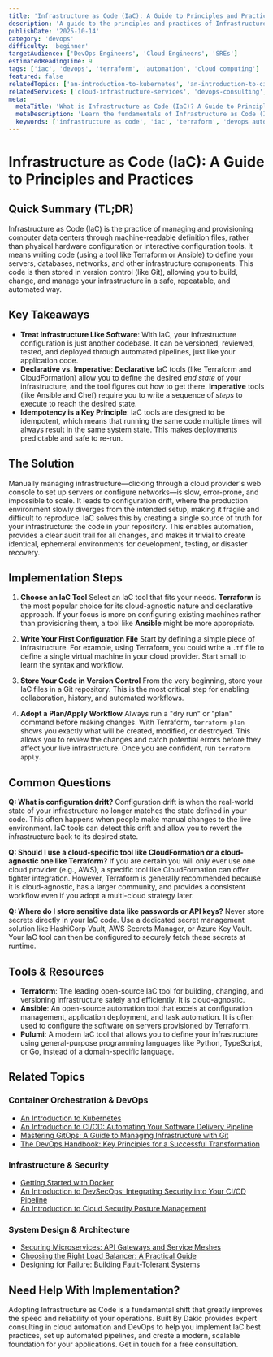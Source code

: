 ```yaml
---
title: 'Infrastructure as Code (IaC): A Guide to Principles and Practices'
description: 'A guide to the principles and practices of Infrastructure as Code (IaC), explaining how to manage and provision infrastructure using declarative configuration files.'
publishDate: '2025-10-14'
category: 'devops'
difficulty: 'beginner'
targetAudience: ['DevOps Engineers', 'Cloud Engineers', 'SREs']
estimatedReadingTime: 9
tags: ['iac', 'devops', 'terraform', 'automation', 'cloud computing']
featured: false
relatedTopics: ['an-introduction-to-kubernetes', 'an-introduction-to-cicd', 'mastering-gitops-a-guide-to-managing-infrastructure-with-git', 'the-devops-handbook-key-principles', 'getting-started-with-docker', 'an-introduction-to-devsecops', 'an-introduction-to-cloud-security-posture-management', 'securing-microservices-api-gateways-and-service-meshes', 'choosing-the-right-load-balancer-a-practical-guide', 'designing-for-failure-building-fault-tolerant-systems']
relatedServices: ['cloud-infrastructure-services', 'devops-consulting']
meta:
  metaTitle: 'What is Infrastructure as Code (IaC)? A Guide to Principles'
  metaDescription: 'Learn the fundamentals of Infrastructure as Code (IaC). This guide explains the benefits of managing your infrastructure with code and compares tools like Terraform and Ansible.'
  keywords: ['infrastructure as code', 'iac', 'terraform', 'devops automation']
---
```


# Infrastructure as Code (IaC): A Guide to Principles and Practices

## Quick Summary (TL;DR)

Infrastructure as Code (IaC) is the practice of managing and provisioning computer data centers through machine-readable definition files, rather than physical hardware configuration or interactive configuration tools. It means writing code (using a tool like Terraform or Ansible) to define your servers, databases, networks, and other infrastructure components. This code is then stored in version control (like Git), allowing you to build, change, and manage your infrastructure in a safe, repeatable, and automated way.

## Key Takeaways

- **Treat Infrastructure Like Software**: With IaC, your infrastructure configuration is just another codebase. It can be versioned, reviewed, tested, and deployed through automated pipelines, just like your application code.
- **Declarative vs. Imperative**: **Declarative** IaC tools (like Terraform and CloudFormation) allow you to define the desired _end state_ of your infrastructure, and the tool figures out how to get there. **Imperative** tools (like Ansible and Chef) require you to write a sequence of _steps_ to execute to reach the desired state.
- **Idempotency is a Key Principle**: IaC tools are designed to be idempotent, which means that running the same code multiple times will always result in the same system state. This makes deployments predictable and safe to re-run.

## The Solution

Manually managing infrastructure—clicking through a cloud provider's web console to set up servers or configure networks—is slow, error-prone, and impossible to scale. It leads to configuration drift, where the production environment slowly diverges from the intended setup, making it fragile and difficult to reproduce. IaC solves this by creating a single source of truth for your infrastructure: the code in your repository. This enables automation, provides a clear audit trail for all changes, and makes it trivial to create identical, ephemeral environments for development, testing, or disaster recovery.

## Implementation Steps

1.  **Choose an IaC Tool**
    Select an IaC tool that fits your needs. **Terraform** is the most popular choice for its cloud-agnostic nature and declarative approach. If your focus is more on configuring existing machines rather than provisioning them, a tool like **Ansible** might be more appropriate.

2.  **Write Your First Configuration File**
    Start by defining a simple piece of infrastructure. For example, using Terraform, you could write a `.tf` file to define a single virtual machine in your cloud provider. Start small to learn the syntax and workflow.

3.  **Store Your Code in Version Control**
    From the very beginning, store your IaC files in a Git repository. This is the most critical step for enabling collaboration, history, and automated workflows.

4.  **Adopt a Plan/Apply Workflow**
    Always run a "dry run" or "plan" command before making changes. With Terraform, `terraform plan` shows you exactly what will be created, modified, or destroyed. This allows you to review the changes and catch potential errors before they affect your live infrastructure. Once you are confident, run `terraform apply`.

## Common Questions

**Q: What is configuration drift?**
Configuration drift is when the real-world state of your infrastructure no longer matches the state defined in your code. This often happens when people make manual changes to the live environment. IaC tools can detect this drift and allow you to revert the infrastructure back to its desired state.

**Q: Should I use a cloud-specific tool like CloudFormation or a cloud-agnostic one like Terraform?**
If you are certain you will only ever use one cloud provider (e.g., AWS), a specific tool like CloudFormation can offer tighter integration. However, Terraform is generally recommended because it is cloud-agnostic, has a larger community, and provides a consistent workflow even if you adopt a multi-cloud strategy later.

**Q: Where do I store sensitive data like passwords or API keys?**
Never store secrets directly in your IaC code. Use a dedicated secret management solution like HashiCorp Vault, AWS Secrets Manager, or Azure Key Vault. Your IaC tool can then be configured to securely fetch these secrets at runtime.

## Tools & Resources

- **Terraform**: The leading open-source IaC tool for building, changing, and versioning infrastructure safely and efficiently. It is cloud-agnostic.
- **Ansible**: An open-source automation tool that excels at configuration management, application deployment, and task automation. It is often used to configure the software on servers provisioned by Terraform.
- **Pulumi**: A modern IaC tool that allows you to define your infrastructure using general-purpose programming languages like Python, TypeScript, or Go, instead of a domain-specific language.

## Related Topics

### Container Orchestration & DevOps
- [An Introduction to Kubernetes](/topics/an-introduction-to-kubernetes)
- [An Introduction to CI/CD: Automating Your Software Delivery Pipeline](/topics/an-introduction-to-cicd)
- [Mastering GitOps: A Guide to Managing Infrastructure with Git](/topics/mastering-gitops-a-guide-to-managing-infrastructure-with-git)
- [The DevOps Handbook: Key Principles for a Successful Transformation](/topics/the-devops-handbook-key-principles)

### Infrastructure & Security
- [Getting Started with Docker](/topics/getting-started-with-docker)
- [An Introduction to DevSecOps: Integrating Security into Your CI/CD Pipeline](/topics/an-introduction-to-devsecops)
- [An Introduction to Cloud Security Posture Management](/topics/an-introduction-to-cloud-security-posture-management)

### System Design & Architecture
- [Securing Microservices: API Gateways and Service Meshes](/topics/securing-microservices-api-gateways-and-service-meshes)
- [Choosing the Right Load Balancer: A Practical Guide](/topics/choosing-the-right-load-balancer-a-practical-guide)
- [Designing for Failure: Building Fault-Tolerant Systems](/topics/designing-for-failure-building-fault-tolerant-systems)

## Need Help With Implementation?

Adopting Infrastructure as Code is a fundamental shift that greatly improves the speed and reliability of your operations. Built By Dakic provides expert consulting in cloud automation and DevOps to help you implement IaC best practices, set up automated pipelines, and create a modern, scalable foundation for your applications. Get in touch for a free consultation.

